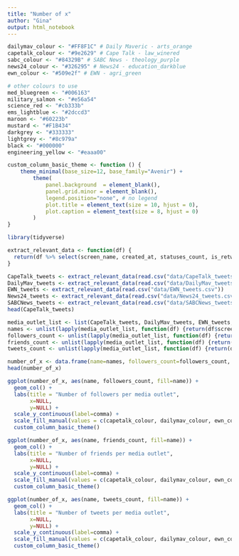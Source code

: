 ```yaml
---
title: "Number of x"
author: "Gina"
output: html_notebook
---
```

<!----------------------------------------------------------------------------------------------------------------------------------------------------->
<!-- Setup -->
<!----------------------------------------------------------------------------------------------------------------------------------------------------->

<!-- Set colours according to Stellenbosch Branding manual-->
<!-- http://stbweb01.stb.sun.ac.za/centenarybrandtoolkit/SU_Brand_Manual_2019.pdf -->
```r
dailymav_colour <- "#FF8F1C" # Daily Maveric - arts_orange
capetalk_colour <- "#9e2629" # Cape Talk - law_winered
sabc_colour <- "#84329B" # SABC News - theology_purple
news24_colour <- "#326295" # News24 - education_darkblue
ewn_colour <- "#509e2f" # EWN - agri_green

# other colours to use
med_bluegreen <- "#006163"
military_salmon <- "#e56a54"
science_red <- "#cb333b"
ems_lightblue <- "#2dccd3"
maroon <- "#60223b"
mustard <- "#F1B434"
darkgrey <- "#333333"
lightgrey <- "#8c979a"
black <- "#000000"
engineering_yellow <- "#eaaa00"
```

```r
custom_column_basic_theme <- function () { 
    theme_minimal(base_size=12, base_family="Avenir") +
        theme(
            panel.background  = element_blank(),
            panel.grid.minor = element_blank(),
            legend.position="none", # no legend
            plot.title = element_text(size = 10, hjust = 0),
            plot.caption = element_text(size = 8, hjust = 0)
        )
}
```

```r
library(tidyverse)
```

```r
extract_relevant_data <- function(df) {
  return(df %>% select(screen_name, created_at, statuses_count, is_retweet, favourites_count, retweet_count, followers_count, friends_count))
}
```

```r
CapeTalk_tweets <- extract_relevant_data(read.csv("data/CapeTalk_tweets.csv"))
DailyMav_tweets <- extract_relevant_data(read.csv("data/DailyMav_tweets.csv"))
EWN_tweets <- extract_relevant_data(read.csv("data/EWN_tweets.csv"))
News24_tweets <- extract_relevant_data(read.csv("data/News24_tweets.csv"))
SABCNews_tweets <- extract_relevant_data(read.csv("data/SABCNews_tweets.csv"))
head(CapeTalk_tweets)
```
<!----------------------------------------------------------------------------------------------------------------------------------------------------->
<!-- Data Wrangling -->
<!----------------------------------------------------------------------------------------------------------------------------------------------------->

```r
media_outlet_list <- list(CapeTalk_tweets, DailyMav_tweets, EWN_tweets, News24_tweets, SABCNews_tweets)
names <- unlist(lapply(media_outlet_list, function(df) {return(df$screen_name[1])}))
followers_count <- unlist(lapply(media_outlet_list, function(df) {return(df$followers_count[1])}))
friends_count <- unlist(lapply(media_outlet_list, function(df) {return(df$friends_count[1])}))
tweets_count <- unlist(lapply(media_outlet_list, function(df) {return(df$statuses_count[1])}))

number_of_x <- data.frame(name=names, followers_count=followers_count, friends_count=friends_count, tweets_count=tweets_count)
head(number_of_x)
```

<!----------------------------------------------------------------------------------------------------------------------------------------------------->
<!-- Plotting -->
<!----------------------------------------------------------------------------------------------------------------------------------------------------->

```r
ggplot(number_of_x, aes(name, followers_count, fill=name)) +
  geom_col() +
  labs(title = "Number of followers per media outlet",
       x=NULL,
       y=NULL) +
  scale_y_continuous(label=comma) +
  scale_fill_manual(values = c(capetalk_colour, dailymav_colour, ewn_colour, news24_colour, sabc_colour)) +
  custom_column_basic_theme()
```
```r
ggplot(number_of_x, aes(name, friends_count, fill=name)) +
  geom_col() +
  labs(title = "Number of friends per media outlet",
       x=NULL,
       y=NULL) +
  scale_y_continuous(label=comma) +
  scale_fill_manual(values = c(capetalk_colour, dailymav_colour, ewn_colour, news24_colour, sabc_colour)) +
  custom_column_basic_theme()
```
```r
ggplot(number_of_x, aes(name, tweets_count, fill=name)) +
  geom_col() +
  labs(title = "Number of tweets per media outlet",
       x=NULL,
       y=NULL) +
  scale_y_continuous(label=comma) +
  scale_fill_manual(values = c(capetalk_colour, dailymav_colour, ewn_colour, news24_colour, sabc_colour)) +
  custom_column_basic_theme()
```

